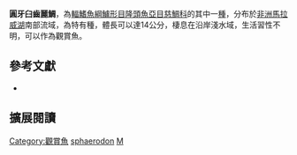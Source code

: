 {{Speciesbox
| name = 圓牙臼齒麗鯛
| status = LC
| status_system= IUCN3.1
| image = 
| image_width = 260px
| image_caption = 
| genus = Mylochromis
| species = sphaerodon
| authority = {{le|查爾斯·塔特·里根|Charles Tate Regan|Regan}}, 1922
| synonyms = *''Haplochromis sphaerodon''<br /><small>Regan, 1922</small>
*''Cyrtocara sphaerodon''<br /><small>Regan, 1922</small>
*''Maravichromis sphaerodon''<br /><small>Regan, 1922</small>
}}

'''圓牙臼齒麗鯛'''，為[[輻鰭魚綱|輻鰭魚綱]][[鱸形目|鱸形目]][[隆頭魚亞目|隆頭魚亞目]][[慈鯛科|慈鯛科]]的其中一[[種|種]]，分布於[[非洲|非洲]][[馬拉威湖|馬拉威湖]]南部流域，為特有種，體長可以達14公分，棲息在沿岸淺水域，生活習性不明，可以作為觀賞魚。

== 參考文獻 ==
*{{FishBase_species|genus=Mylochromis|species=sphaerodon|year=2013|month=4}}

== 擴展閱讀 ==
{{refbegin}}
{{wikispecies-inline|Mylochromis sphaerodon|圓牙臼齒麗鯛}}
{{refend}}
{{Taxonbar|from=Q5262282}}

[[Category:觀賞魚|Category:觀賞魚]]
[[Category:臼齒麗鯛屬|sphaerodon]]
[[Category:1922年描述的魚類|M]]

{{鱸形目小作品}}
